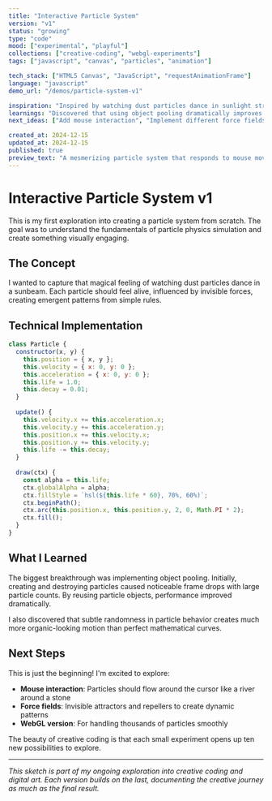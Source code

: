 ```yaml
---
title: "Interactive Particle System"
version: "v1"
status: "growing"
type: "code"
mood: ["experimental", "playful"]
collections: ["creative-coding", "webgl-experiments"]
tags: ["javascript", "canvas", "particles", "animation"]

tech_stack: ["HTML5 Canvas", "JavaScript", "requestAnimationFrame"]
language: "javascript"
demo_url: "/demos/particle-system-v1"

inspiration: "Inspired by watching dust particles dance in sunlight streaming through a window"
learnings: "Discovered that using object pooling dramatically improves performance with 1000+ particles"
next_ideas: ["Add mouse interaction", "Implement different force fields", "Try WebGL version for better performance"]

created_at: 2024-12-15
updated_at: 2024-12-15
published: true
preview_text: "A mesmerizing particle system that responds to mouse movement with smooth, organic motion."
---
```


# Interactive Particle System v1

This is my first exploration into creating a particle system from scratch. The goal was to understand the fundamentals of particle physics simulation and create something visually engaging.

## The Concept

I wanted to capture that magical feeling of watching dust particles dance in a sunbeam. Each particle should feel alive, influenced by invisible forces, creating emergent patterns from simple rules.

## Technical Implementation

```javascript
class Particle {
  constructor(x, y) {
    this.position = { x, y };
    this.velocity = { x: 0, y: 0 };
    this.acceleration = { x: 0, y: 0 };
    this.life = 1.0;
    this.decay = 0.01;
  }
  
  update() {
    this.velocity.x += this.acceleration.x;
    this.velocity.y += this.acceleration.y;
    this.position.x += this.velocity.x;
    this.position.y += this.velocity.y;
    this.life -= this.decay;
  }
  
  draw(ctx) {
    const alpha = this.life;
    ctx.globalAlpha = alpha;
    ctx.fillStyle = `hsl(${this.life * 60}, 70%, 60%)`;
    ctx.beginPath();
    ctx.arc(this.position.x, this.position.y, 2, 0, Math.PI * 2);
    ctx.fill();
  }
}
```

## What I Learned

The biggest breakthrough was implementing object pooling. Initially, creating and destroying particles caused noticeable frame drops with large particle counts. By reusing particle objects, performance improved dramatically.

I also discovered that subtle randomness in particle behavior creates much more organic-looking motion than perfect mathematical curves.

## Next Steps

This is just the beginning! I'm excited to explore:
- **Mouse interaction**: Particles should flow around the cursor like a river around a stone
- **Force fields**: Invisible attractors and repellers to create dynamic patterns  
- **WebGL version**: For handling thousands of particles smoothly

The beauty of creative coding is that each small experiment opens up ten new possibilities to explore.

---

*This sketch is part of my ongoing exploration into creative coding and digital art. Each version builds on the last, documenting the creative journey as much as the final result.*